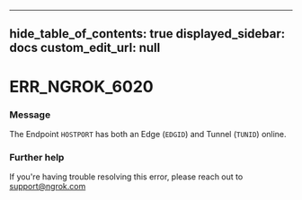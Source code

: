 
---
hide_table_of_contents: true
displayed_sidebar: docs
custom_edit_url: null
---


# ERR_NGROK_6020

### Message
The Endpoint `HOSTPORT` has both an Edge (`EDGID`) and Tunnel (`TUNID`) online.

### Further help
If you're having trouble resolving this error, please reach out to [support@ngrok.com](mailto:support@ngrok.com?subject=Help%20with%20ERR_NGROK_6020)


<ErrorDetails error='err_ngrok_6020' />
